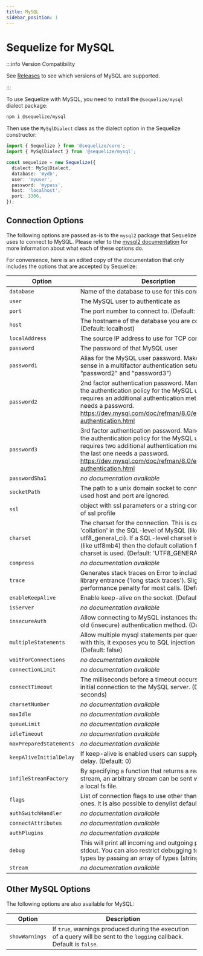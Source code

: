 ```yaml
---
title: MySQL
sidebar_position: 1
---
```


# Sequelize for MySQL

:::info Version Compatibility

See [Releases](/releases#mysql-support-table) to see which versions of MySQL are supported.

:::

To use Sequelize with MySQL, you need to install the `@sequelize/mysql` dialect package:

```bash npm2yarn
npm i @sequelize/mysql
```

Then use the `MySqlDialect` class as the dialect option in the Sequelize constructor:

```ts
import { Sequelize } from '@sequelize/core';
import { MySqlDialect } from '@sequelize/mysql';

const sequelize = new Sequelize({
  dialect: MySqlDialect,
  database: 'mydb',
  user: 'myuser',
  password: 'mypass',
  host: 'localhost',
  port: 3306,
});
```

## Connection Options


<ConnectionOptions />

The following options are passed as-is to the `mysql2` package that Sequelize uses to connect to MySQL.
Please refer to the [mysql2 documentation](https://sidorares.github.io/node-mysql2/docs) for more information about what each of these options do.

For convenience, here is an edited copy of the documentation that only includes the options that are accepted by Sequelize:

| Option                  | Description                                                                                                                                                                                                                                                       |
| ----------------------- | ----------------------------------------------------------------------------------------------------------------------------------------------------------------------------------------------------------------------------------------------------------------- |
| `database`              | Name of the database to use for this connection                                                                                                                                                                                                                   |
| `user`                  | The MySQL user to authenticate as                                                                                                                                                                                                                                 |
| `port`                  | The port number to connect to. (Default: 3306)                                                                                                                                                                                                                    |
| `host`                  | The hostname of the database you are connecting to. (Default: localhost)                                                                                                                                                                                          |
| `localAddress`          | The source IP address to use for TCP connection                                                                                                                                                                                                                   |
| `password`              | The password of that MySQL user                                                                                                                                                                                                                                   |
| `password1`             | Alias for the MySQL user password. Makes a bit more sense in a multifactor authentication setup (see "password2" and "password3")                                                                                                                                 |
| `password2`             | 2nd factor authentication password. Mandatory when the authentication policy for the MySQL user account requires an additional authentication method that needs a password. https://dev.mysql.com/doc/refman/8.0/en/multifactor-authentication.html               |
| `password3`             | 3rd factor authentication password. Mandatory when the authentication policy for the MySQL user account requires two additional authentication methods and the last one needs a password. https://dev.mysql.com/doc/refman/8.0/en/multifactor-authentication.html |
| `passwordSha1`          | _no documentation available_                                                                                                                                                                                                                                      |
| `socketPath`            | The path to a unix domain socket to connect to. When used host and port are ignored.                                                                                                                                                                              |
| `ssl`                   | object with ssl parameters or a string containing name of ssl profile                                                                                                                                                                                             |
| `charset`               | The charset for the connection. This is called 'collation' in the SQL-level of MySQL (like utf8_general_ci). If a SQL-level charset is specified (like utf8mb4) then the default collation for that charset is used. (Default: 'UTF8_GENERAL_CI')                 |
| `compress`              | _no documentation available_                                                                                                                                                                                                                                      |
| `trace`                 | Generates stack traces on Error to include call site of library entrance ('long stack traces'). Slight performance penalty for most calls. (Default: true)                                                                                                        |
| `enableKeepAlive`       | Enable keep-alive on the socket. (Default: true)                                                                                                                                                                                                                  |
| `isServer`              | _no documentation available_                                                                                                                                                                                                                                      |
| `insecureAuth`          | Allow connecting to MySQL instances that ask for the old (insecure) authentication method. (Default: false)                                                                                                                                                       |
| `multipleStatements`    | Allow multiple mysql statements per query. Be careful with this, it exposes you to SQL injection attacks. (Default: false)                                                                                                                                        |
| `waitForConnections`    | _no documentation available_                                                                                                                                                                                                                                      |
| `connectionLimit`       | _no documentation available_                                                                                                                                                                                                                                      |
| `connectTimeout`        | The milliseconds before a timeout occurs during the initial connection to the MySQL server. (Default: 10 seconds)                                                                                                                                                 |
| `charsetNumber`         | _no documentation available_                                                                                                                                                                                                                                      |
| `maxIdle`               | _no documentation available_                                                                                                                                                                                                                                      |
| `queueLimit`            | _no documentation available_                                                                                                                                                                                                                                      |
| `idleTimeout`           | _no documentation available_                                                                                                                                                                                                                                      |
| `maxPreparedStatements` | _no documentation available_                                                                                                                                                                                                                                      |
| `keepAliveInitialDelay` | If keep-alive is enabled users can supply an initial delay. (Default: 0)                                                                                                                                                                                          |
| `infileStreamFactory`   | By specifying a function that returns a readable stream, an arbitrary stream can be sent when sending a local fs file.                                                                                                                                            |
| `flags`                 | List of connection flags to use other than the default ones. It is also possible to denylist default ones                                                                                                                                                         |
| `authSwitchHandler`     | _no documentation available_                                                                                                                                                                                                                                      |
| `connectAttributes`     | _no documentation available_                                                                                                                                                                                                                                      |
| `authPlugins`           | _no documentation available_                                                                                                                                                                                                                                      |
| `debug`                 | This will print all incoming and outgoing packets on stdout. You can also restrict debugging to packet types by passing an array of types (strings) to debug;                                                                                                     |
| `stream`                | _no documentation available_                                                                                                                                                                                                                                      |

## Other MySQL Options

The following options are also available for MySQL:

| Option         | Description                                                                                                              |
| -------------- | ------------------------------------------------------------------------------------------------------------------------ |
| `showWarnings` | If `true`, warnings produced during the execution of a query will be sent to the `logging` callback. Default is `false`. |
